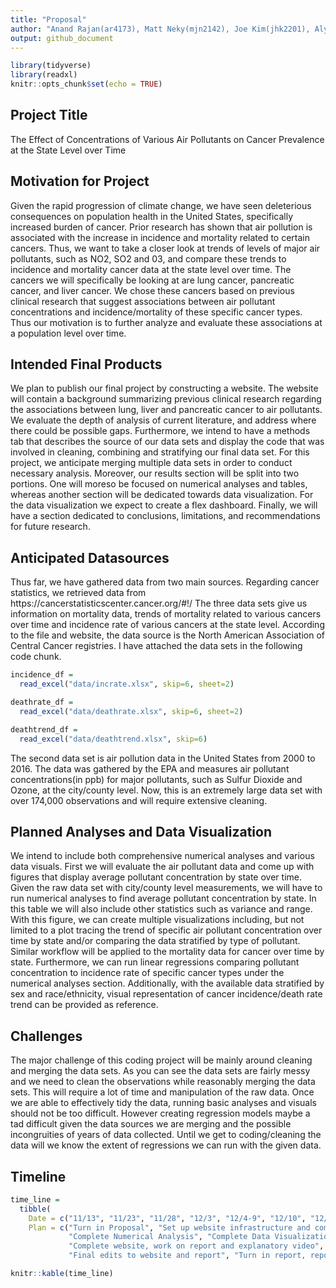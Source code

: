 ```yaml
---
title: "Proposal"
author: "Anand Rajan(ar4173), Matt Neky(mjn2142), Joe Kim(jhk2201), Alyssa Watson(aw3253), Yoo Rim Oh (yo2336)"
output: github_document
---
```


```r
library(tidyverse)
library(readxl)
knitr::opts_chunk$set(echo = TRUE)
```

## Project Title

The Effect of Concentrations of Various Air Pollutants on Cancer Prevalence at the State Level over Time

## Motivation for Project

Given the rapid progression of climate change, we have seen deleterious consequences on population health in the United States, specifically increased burden of cancer. Prior research has shown that air pollution is associated with the increase in incidence and mortality related to certain cancers.  Thus, we want to take a closer look at trends of levels of major air pollutants, such as NO2, SO2 and 03, and compare these trends to incidence and mortality cancer data at the state level over time. The cancers we will specifically be looking at are lung cancer, pancreatic cancer, and liver cancer. We chose these cancers based on previous clinical research that suggest associations between air pollutant concentrations and incidence/mortality of these specific cancer types. Thus our motivation is to further analyze and evaluate these associations at a population level over time. 

## Intended Final Products

We plan to publish our final project by constructing a website. The website will contain a background summarizing previous clinical research regarding the associations between lung, liver and pancreatic cancer to air pollutants. We evaluate the depth of analysis of current literature, and address where there could be possible gaps. Furthermore, we intend to have a methods tab that describes the source of our data sets and display the code that was involved in cleaning, combining and stratifying our final data set. For this project, we anticipate merging multiple data sets in order to conduct necessary analysis. Moreover, our results section will be split into two portions. One will moreso be focused on numerical analyses and tables, whereas another section will be dedicated towards data visualization. For the data visualization we expect to create a flex dashboard. Finally, we will have a section dedicated to conclusions, limitations, and recommendations for future research.


## Anticipated Datasources

Thus far, we have gathered data from two main sources. Regarding cancer statistics, we retrieved data from https://cancerstatisticscenter.cancer.org/#!/ The three data sets give us information on mortality data, trends of mortality related to various cancers over time and incidence rate of various cancers at the state level. According to the file and website, the data source is the North American Association of Central Cancer registries. I have attached the data sets in the following code chunk.

```r
incidence_df = 
  read_excel("data/incrate.xlsx", skip=6, sheet=2)

deathrate_df = 
  read_excel("data/deathrate.xlsx", skip=6, sheet=2)

deathtrend_df = 
  read_excel("data/deathtrend.xlsx", skip=6)

```

The second data set is air pollution data in the United States from 2000 to 2016. The data was gathered by the EPA and measures air pollutant concentrations(in ppb) for major pollutants, such as Sulfur Dioxide and Ozone, at the city/county level. Now, this is an extremely large data set with over 174,000 observations and will require extensive cleaning. 


## Planned Analyses and Data Visualization

We intend to include both comprehensive numerical analyses and various data visuals. First we will evaluate the air pollutant data and come up with figures that display average pollutant concentration by state over time. Given the raw data set with city/county level measurements, we will have to run numerical analyses to find average pollutant concentration by state. In this table we will also include other statistics such as variance and range. With this figure, we can create multiple visualizations including, but not limited to a plot tracing the trend of specific air pollutant concentration over time by state and/or comparing the data stratified by type of pollutant. Similar workflow will be applied to the mortality data for cancer over time by state. Furthermore, we can run linear regressions comparing pollutant concentration to incidence rate of specific cancer types under the numerical analyses section. Additionally, with the available data stratified by sex and race/ethnicity, visual representation of cancer incidence/death rate trend can be provided as reference.


## Challenges

The major challenge of this coding project will be mainly around cleaning and merging the data sets. As you can see the data sets are fairly messy and we need to clean the observations while reasonably merging the data sets. This will require a lot of time and manipulation of the raw data. Once we are able to effectively tidy the data, running basic analyses and visuals should not be too difficult. However creating regression models maybe a tad difficult given the data sources we are merging and the possible incongruities of years of data collected. Until we get to coding/cleaning the data will we know the extent of regressions we can run with the given data.


## Timeline

```r
time_line =
  tibble(
    Date = c("11/13", "11/23", "11/28", "12/3", "12/4-9", "12/10", "12/11"),
    Plan = c("Turn in Proposal", "Set up website infrastructure and complete data cleaning", 
             "Complete Numerical Analysis", "Complete Data Visualization", 
             "Complete website, work on report and explanatory video",
             "Final edits to website and report", "Turn in report, repo/website, and video"))

```

```r
knitr::kable(time_line)
```


